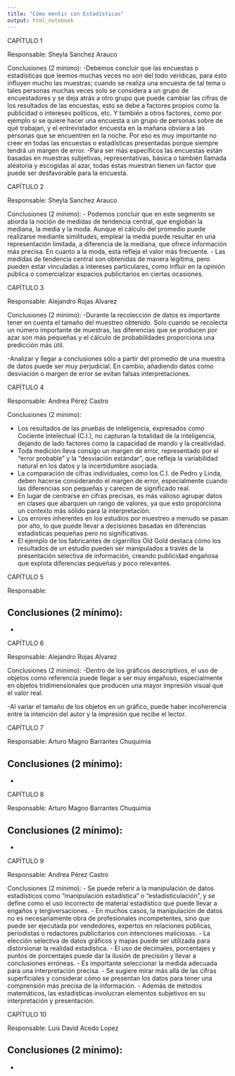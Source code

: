 ```yaml
---
title: "Cómo mentir con Estadísticas"
output: html_notebook
---
```


CAPÍTULO 1

Responsable: Sheyla Sanchez Arauco

Conclusiones (2 mínimo):
-Debemos concluir que las encuestas o estadísticas que leemos muchas veces no son del todo verídicas, para esto influyen mucho las muestras; cuando se realiza una encuesta de tal tema o tales personas muchas veces solo se considera a un grupo de encuestadores y se deja atrás a otro grupo que puede cambiar las cifras de los resultados de las encuestas, esto se debe a factores propios como la publicidad o intereses políticos, etc. Y también a otros factores, como por ejemplo si se quiere hacer una encuesta a un grupo de personas sobre de qué trabajan, y el entrevistador encuesta en la mañana obviara a las personas que se encuentren en la noche. Por eso es muy importante no creer en todas las encuestas o estadísticas presentadas porque siempre tendrá un margen de error.
-Para ser más específicos las encuestas están basadas en muestras subjetivas, representativas, básica o también llamada aleatoria y escogidas al azar, todas estas muestran tienen un factor que puede ser desfavorable para la encuesta. 



CAPÍTULO 2

Responsable: Sheyla Sanchez Arauco

Conclusiones (2 mínimo):
- Podemos concluir que en este segmento se aborda la noción de medidas de tendencia central, que engloban la mediana, la media y la moda. Aunque el cálculo del promedio puede realizarse mediante similitudes, emplear la media puede resultar en una representación limitada, a diferencia de la mediana, que ofrece información más precisa. En cuanto a la moda, esta refleja el valor más frecuente.
- Las medidas de tendencia central son obtenidas de manera legítima, pero pueden estar vinculadas a intereses particulares, como influir en la opinión pública o comercializar espacios publicitarios en ciertas ocasiones.



CAPÍTULO 3

Responsable: Alejandro Rojas Alvarez

Conclusiones (2 mínimo):
-Durante la recolección de datos es importante tener en cuenta el tamaño del muestreo obtenido. Solo cuando se recolecta un número importante de muestras, las diferencias que se producen por azar son más pequeñas y el cálculo de probabilidades proporciona una predicción más útil.

-Analizar y llegar a conclusiones sólo a partir del promedio de una muestra de datos puede ser muy perjudicial. En cambio, añadiendo datos como desviación o margen de error se evitan falsas interpretaciones.




CAPÍTULO 4

Responsable: Andrea Pérez Castro

Conclusiones (2 mínimo):

- Los resultados de las pruebas de inteligencia, expresados como Cociente Intelectual (C.I.), no capturan la totalidad de la inteligencia, dejando de lado factores como la capacidad de mando y la creatividad.
- Toda medición lleva consigo un margen de error, representado por el "error probable" y la "desviación estándar", que refleja la variabilidad natural en los datos y la incertidumbre asociada.
- La comparación de cifras individuales, como los C.I. de Pedro y Linda, deben hacerse considerando el margen de error, especialmente cuando las diferencias son pequeñas y carecen de significado real.
- En lugar de centrarse en cifras precisas, es más valioso agrupar datos en clases que abarquen un rango de valores, ya que esto proporciona un contexto más sólido para la interpretación.
- Los errores inherentes en los estudios por muestreo a menudo se pasan por alto, lo que puede llevar a decisiones basadas en diferencias estadísticas pequeñas pero no significativas.
- El ejemplo de los fabricantes de cigarrillos Old Gold destaca cómo los resultados de un estudio pueden ser manipulados a través de la presentación selectiva de información, creando publicidad engañosa que explota diferencias pequeñas y poco relevantes.



CAPÍTULO 5

Responsable: 

Conclusiones (2 mínimo):
-
-



CAPÍTULO 6

Responsable: Alejandro Rojas Alvarez

Conclusiones (2 mínimo):
-Dentro de los gráficos descriptivos, el uso de objetos como referencia puede llegar a ser muy engañoso, especialmente en objetos tridimensionales que producen una mayor impresión visual que el valor real.   

-Al variar el tamaño de los objetos en un gráfico, puede haber incoherencia entre la intención del autor y la impresión que recibe el lector.




CAPÍTULO 7

Responsable: Arturo Magno Barrantes Chuquimia

Conclusiones (2 mínimo):
-
-



CAPÍTULO 8

Responsable: Arturo Magno Barrantes Chuquimia

Conclusiones (2 mínimo):
-
-



CAPÍTULO 9

Responsable: Andrea Pérez Castro

Conclusiones (2 mínimo):
- Se puede referir a la manipulación de datos estadísticos como "manipulación estadística" o "estadisticulación", y se define como el uso incorrecto de material estadístico que puede llevar a engaños y tergiversaciones.
- En muchos casos, la manipulación de datos no es necesariamente obra de profesionales incompetentes, sino que puede ser ejecutada por vendedores, expertos en relaciones públicas, periodistas o redactores publicitarios con intenciones maliciosas.
- La elección selectiva de datos gráficos y mapas puede ser utilizada para distorsionar la realidad estadística.
- El uso de decimales, porcentajes y puntos de porcentajes puede dar la ilusión de precisión y llevar a conclusiones erróneas.
- Es importante seleccionar la medida adecuada para una interpretación precisa.
- Se sugiere mirar más allá de las cifras superficiales y considerar cómo se presentan los datos para tener una comprensión más precisa de la información.
- Además de métodos matemáticos, las estadísticas involucran elementos subjetivos en su interpretación y presentación. 



CAPÍTULO 10

Responsable: Luis David Acedo Lopez

Conclusiones (2 mínimo):
-
-
